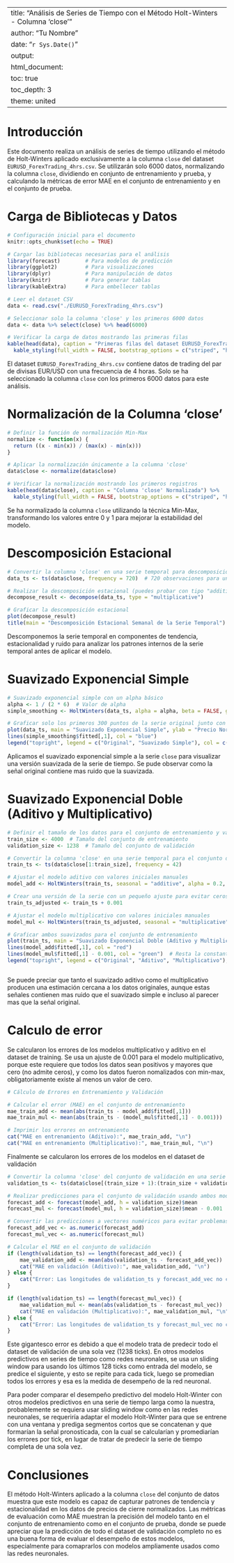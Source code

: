 
---
title: "Análisis de Series de Tiempo con el Método Holt-Winters - Columna 'close'"
author: "Tu Nombre"
date: "`r Sys.Date()`"
output:
  html_document:
    toc: true
    toc_depth: 3
    theme: united
---

# Introducción

Este documento realiza un análisis de series de tiempo utilizando el método de Holt-Winters aplicado exclusivamente a la columna `close` del dataset `EURUSD_ForexTrading_4hrs.csv`. Se utilizarán solo 6000 datos, normalizando la columna `close`, dividiendo en conjunto de entrenamiento y prueba, y calculando la métricas de error MAE en el conjunto de entrenamiento y en el conjunto de prueba.

# Carga de Bibliotecas y Datos

```r
# Configuración inicial para el documento
knitr::opts_chunk$set(echo = TRUE)
```

```r
# Cargar las bibliotecas necesarias para el análisis
library(forecast)        # Para modelos de predicción
library(ggplot2)         # Para visualizaciones
library(dplyr)           # Para manipulación de datos
library(knitr)           # Para generar tablas
library(kableExtra)      # Para embellecer tablas
```

```r
# Leer el dataset CSV
data <- read.csv("./EURUSD_ForexTrading_4hrs.csv")

# Seleccionar solo la columna 'close' y los primeros 6000 datos
data <- data %>% select(close) %>% head(6000)

# Verificar la carga de datos mostrando las primeras filas
kable(head(data), caption = "Primeras filas del dataset EURUSD_ForexTrading_4hrs - Columna 'close'") %>%
  kable_styling(full_width = FALSE, bootstrap_options = c("striped", "hover"))
```

El dataset `EURUSD_ForexTrading_4hrs.csv` contiene datos de trading del par de divisas EUR/USD con una frecuencia de 4 horas. Solo se ha seleccionado la columna `close` con los primeros 6000 datos para este análisis.


# Normalización de la Columna 'close'

```r
# Definir la función de normalización Min-Max
normalize <- function(x) {
  return ((x - min(x)) / (max(x) - min(x)))
}

# Aplicar la normalización únicamente a la columna 'close'
data$close <- normalize(data$close)

# Verificar la normalización mostrando los primeros registros
kable(head(data$close), caption = "Columna 'close' Normalizada") %>%
  kable_styling(full_width = FALSE, bootstrap_options = c("striped", "hover"))
```

Se ha normalizado la columna `close` utilizando la técnica Min-Max, transformando los valores entre 0 y 1 para mejorar la estabilidad del modelo.

# Descomposición Estacional

```r
# Convertir la columna 'close' en una serie temporal para descomposición con ciclo semanal
data_ts <- ts(data$close, frequency = 720)  # 720 observaciones para un ciclo de4 meses

# Realizar la descomposición estacional (puedes probar con tipo "additive" si el resultado sigue siendo confuso)
decompose_result <- decompose(data_ts, type = "multiplicative")

# Graficar la descomposición estacional
plot(decompose_result)
title(main = "Descomposición Estacional Semanal de la Serie Temporal")
```

Descomponemos la serie temporal en componentes de tendencia, estacionalidad y ruido para analizar los patrones internos de la serie temporal antes de aplicar el modelo.


# Suavizado Exponencial Simple

```r
# Suavizado exponencial simple con un alpha básico
alpha <- 1 / (2 * 6)  # Valor de alpha
simple_smoothing <- HoltWinters(data_ts, alpha = alpha, beta = FALSE, gamma = FALSE)

# Graficar solo los primeros 300 puntos de la serie original junto con el suavizado exponencial simple
plot(data_ts, main = "Suavizado Exponencial Simple", ylab = "Precio Normalizado", col = "black", xlim = c(1, 3))
lines(simple_smoothing$fitted[,1], col = "blue")
legend("topright", legend = c("Original", "Suavizado Simple"), col = c("black", "blue"), lty = 1)
```

Aplicamos el suavizado exponencial simple a la serie `close` para visualizar una versión suavizada de la serie de tiempo. Se pude observar como la señal original contiene mas ruido que la suavizada.

# Suavizado Exponencial Doble (Aditivo y Multiplicativo)

```r
# Definir el tamaño de los datos para el conjunto de entrenamiento y validación
train_size <- 4000  # Tamaño del conjunto de entrenamiento
validation_size <- 1238  # Tamaño del conjunto de validación

# Convertir la columna 'close' en una serie temporal para el conjunto de entrenamiento
train_ts <- ts(data$close[1:train_size], frequency = 42)

# Ajustar el modelo aditivo con valores iniciales manuales
model_add <- HoltWinters(train_ts, seasonal = "additive", alpha = 0.2, beta = 0.1, gamma = 0.1)

# Crear una versión de la serie con un pequeño ajuste para evitar ceros (solo para el modelo multiplicativo)
train_ts_adjusted <- train_ts + 0.001

# Ajustar el modelo multiplicativo con valores iniciales manuales
model_mul <- HoltWinters(train_ts_adjusted, seasonal = "multiplicative", alpha = 0.2, beta = 0.1, gamma = 0.1)

# Graficar ambos suavizados para el conjunto de entrenamiento
plot(train_ts, main = "Suavizado Exponencial Doble (Aditivo y Multiplicativo)", ylab = "Precio Normalizado", col = "black", xlim = c(4, 10))
lines(model_add$fitted[,1], col = "red")
lines(model_mul$fitted[,1] - 0.001, col = "green")  # Resta la constante para mantener la escala original
legend("topright", legend = c("Original", "Aditivo", "Multiplicativo"), col = c("black", "red", "green"), lty = 1)



```
Se puede preciar que tanto el suavizado aditivo como el multiplicativo producen una estimación cercana a los datos originales, aunque estas señales contienen mas ruido que el suavizado simple e incluso al parecer mas que la señal original.

# Calculo de error

Se calcularon los errores de los modelos multiplicativo y aditivo en el dataset de training. Se usa un ajuste de 0.001 para el modelo multiplicativo, porque este requiere que todos los datos sean positivos y mayores que cero (no admite ceros), y como los datos fueron nomalizados con min-max, obligatoriamente existe al menos un valor de cero.

```r

# Cálculo de Errores en Entrenamiento y Validación

# Calcular el error (MAE) en el conjunto de entrenamiento
mae_train_add <- mean(abs(train_ts - model_add$fitted[,1]))
mae_train_mul <- mean(abs(train_ts - (model_mul$fitted[,1] - 0.001)))

# Imprimir los errores en entrenamiento
cat("MAE en entrenamiento (Aditivo):", mae_train_add, "\n")
cat("MAE en entrenamiento (Multiplicativo):", mae_train_mul, "\n")

```

Finalmente se calcularon los errores de los modelos en el dataset de validación

```r

# Convertir la columna 'close' del conjunto de validación en una serie temporal corregida
validation_ts <- ts(data$close[(train_size + 1):(train_size + validation_size)], frequency = 42)

# Realizar predicciones para el conjunto de validación usando ambos modelos ajustados
forecast_add <- forecast(model_add, h = validation_size)$mean
forecast_mul <- forecast(model_mul, h = validation_size)$mean - 0.001  # Ajustar escala para el modelo multiplicativo

# Convertir las predicciones a vectores numéricos para evitar problemas de índices
forecast_add_vec <- as.numeric(forecast_add)
forecast_mul_vec <- as.numeric(forecast_mul)

# Calcular el MAE en el conjunto de validación
if (length(validation_ts) == length(forecast_add_vec)) {
    mae_validation_add <- mean(abs(validation_ts - forecast_add_vec))
    cat("MAE en validación (Aditivo):", mae_validation_add, "\n")
} else {
    cat("Error: Las longitudes de validation_ts y forecast_add_vec no coinciden.\n")
}

if (length(validation_ts) == length(forecast_mul_vec)) {
    mae_validation_mul <- mean(abs(validation_ts - forecast_mul_vec))
    cat("MAE en validación (Multiplicativo):", mae_validation_mul, "\n")
} else {
    cat("Error: Las longitudes de validation_ts y forecast_mul_vec no coinciden.\n")
}

```

Este gigantesco error es debido a que el modelo trata de predecir todo el dataset de validación de una sola vez (1238 ticks). En otros modelos predictivos en series de tiempo como redes neuronales, se usa un sliding window para usando los últimos 128 ticks como entrada del modelo, se predice el siguiente, y esto se repite para cada tick, luego se promedian todos los errores y esa es la medida de desempeño de la red neuronal.

Para poder comparar el desempeño predictivo del modelo Holt-Winter con otros modelos predictivos en una serie de tiempo larga como la nuestra, probablemente se requiera usar sliding window como en las redes neuronales, se requeriría adaptar el modelo Holt-Winter para que se entrene con una ventana y prediga segmentos cortos que se concatenan y que formarían la señal pronosticada, con la cual se calcularían y promediarían los errores por tick, en lugar de tratar de predecir la serie de tiempo completa de una sola vez.

# Conclusiones

El método Holt-Winters aplicado a la columna `close` del conjunto de datos muestra que este modelo es capaz de capturar patrones de tendencia y estacionalidad en los datos de precios de cierre normalizados. Las métricas de evaluación como MAE muestran la precisión del modelo tanto en el conjunto de entrenamiento como en el conjunto de prueba, donde se puede apreciar que la predicción de todo el dataset de validación completo no es una buena forma de evaluar el desempeño de estos modelos, especialmente para comaprarlos con modelos ampliamente usados como las redes neuronales.

